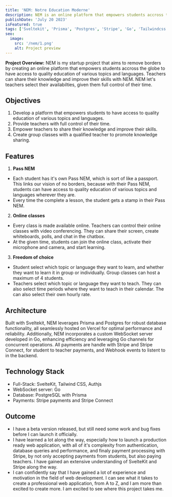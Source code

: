 ```yaml
---
title: 'NEM: Notre Education Moderne'
description: NEM is an online platform that empowers students accross the globe to have access to quality education of various topics and languages. Teachers can share their knowledge and improve their skills with NEM. NEM let's teachers select their availabilties, given them full control of their time.
publishDate: 'July 20 2023'
isFeatured: true
tags: ['Sveltekit', 'Prisma', 'Postgres', 'Stripe', 'Go', 'Tailwindcss']
seo:
  image:
    src: '/nem/1.png'
    alt: Project preview
---
```



<div class="flex justify-center mb-10">
  <Carousel
    client:load
    images={[
      { src: '/nem/1.png', alt: 'Landing page of the NEM website' },
      { src: '/nem/2.png', alt: 'Profile creation page' },
      { src: '/nem/3.png', alt: 'Settings page' },
      { src: '/nem/4.png', alt: 'Stripe settings' },
      { src: '/nem/5.png', alt: 'Calendar page' },
      { src: '/nem/6.png', alt: 'Teachers lists page' },
      { src: '/nem/7.png', alt: 'Subscription plans' },
      { src: '/nem/8.png', alt: 'Scheduled class details' },
      { src: '/nem/9.png', alt: "Teacher's student list" },
      { src: '/nem/10.png', alt: 'Online classroom' },
      { src: '/nem/11.png', alt: 'Whiteboard' },
      { src: '/nem/12.png', alt: 'Screen share' }
    ]}
  />
</div>

**Project Overview:**
NEM is my startup project that aims to remove borders by creating an online platform that empowers students accross the globe to have access to quality education of various topics and languages. Teachers can share their knowledge and improve their skills with NEM. NEM let's teachers select their availabilties, given them full control of their time.

## Objectives

1. Develop a platform that empowers students to have access to quality education of various topics and languages.
2. Provide teachers with full control of their time.
3. Empower teachers to share their knowledge and improve their skills.
4. Create group classes with a qualified teacher to promote knowledge sharing.

## Features

1. **Pass NEM**

- Each student has it's own Pass NEM, which is sort of like a passport. This links our vision of no borders, because with their Pass NEM, students can have access to quality education of various topics and languages wherever they are.
- Every time the complete a lesson, the student gets a stamp in their Pass NEM.

2. **Online classes**

- Every class is made available online. Teachers can control their online classes with video conferencing. They can share their screen, create whiteboards, polls, and chat in the chatbox.
- At the given time, students can join the online class, activate their microphone and camera, and start learning.

3. **Freedom of choice**

- Student select which topic or language they want to learn, and whether they want to learn it in group or individually. Group classes can host a maximum of 4 students.
- Teachers select which topic or language they want to teach. They can also select time periods where they want to teach in their calendar. The can also select their own hourly rate.

## Architecture

Built with Sveltekit, NEM leverages Prisma and Postgres for robust database functionality, all seamlessly hosted on Vercel for optimal performance and reliability. Additionally, NEM incorporates a custom WebSocket server developed in Go, enhancing efficiency and leveraging Go channels for concurrent operations. All payments are handle with Stripe and Stripe Connect, for student to teacher payments, and Webhook events to listent to in the backend.

## Technology Stack

- Full-Stack: SvelteKit, Tailwind CSS, Authjs
- WebSocket server: Go
- Database: PostgreSQL with Prisma
- Payments: Stripe payments and Stripe Connect

## Outcome

- I have a beta version released, but still need some work and bug fixes before I can launch it officially.
- I have learned a lot along the way, especially how to launch a production ready web application, with all of it's complexity from authentication, database queries and performance, and finaly payment processing with Stripe, by not only accepting payments from students, but also paying teachers. I have gained an extensive understanding of SvelteKit and Stripe along the way.
- I can confidently say that I have gained a lot of experience and motivation in the field of web development. I can see what it takes to create a professional web application, from A to Z, and I am more than excited to create more. I am excited to see where this project takes me.
